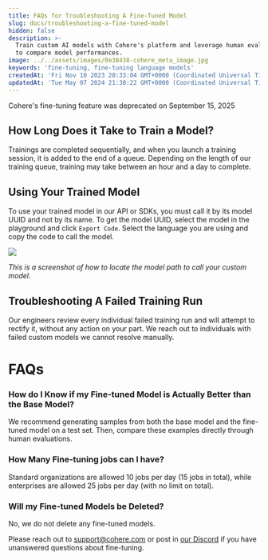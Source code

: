 ```yaml
---
title: FAQs for Troubleshooting A Fine-Tuned Model
slug: docs/troubleshooting-a-fine-tuned-model
hidden: false
description: >-
  Train custom AI models with Cohere's platform and leverage human evaluations
  to compare model performances.
image: ../../assets/images/0e38438-cohere_meta_image.jpg
keywords: 'fine-tuning, fine-tuning language models'
createdAt: 'Fri Nov 10 2023 20:33:04 GMT+0000 (Coordinated Universal Time)'
updatedAt: 'Tue May 07 2024 21:38:22 GMT+0000 (Coordinated Universal Time)'
---
```

<Warning>
Cohere's fine-tuning feature was deprecated on September 15, 2025
</Warning>

## How Long Does it Take to Train a Model?

Trainings are completed sequentially, and when you launch a training session, it is added to the end of a queue. Depending on the length of our training queue, training may take between an hour and a day to complete.

## Using Your Trained Model

To use your trained model in our API or SDKs, you must call it by its model UUID and not by its name. To get the model UUID, select the model in the playground and click `Export Code`. Select the language you are using and copy the code to call the model.

<img src='../../assets/images/b192fcb-image.png' />


_This is a screenshot of how to locate the model path to call your custom model._

## Troubleshooting A Failed Training Run

Our engineers review every individual failed training run and will attempt to rectify it, without any action on your part. We reach out to individuals with failed custom models we cannot resolve manually.

# FAQs

### How do I Know if my Fine-tuned Model is Actually Better than the Base Model?

We recommend generating samples from both the base model and the fine-tuned model on a test set. Then, compare these examples directly through human evaluations.

### How Many Fine-tuning jobs can I have?

Standard organizations are allowed 10 jobs per day (15 jobs in total), while enterprises are allowed 25 jobs per day (with no limit on total). 

### Will my Fine-tuned Models be Deleted?

No, we do not delete any fine-tuned models. 

Please reach out to [support@cohere.com](mailto:support@cohere.com) or post in [our Discord](https://discord.com/invite/co-mmunity) if you have unanswered questions about fine-tuning.

